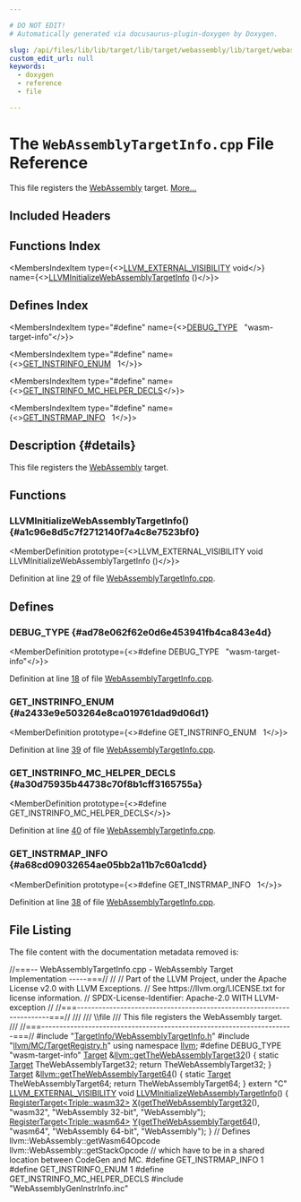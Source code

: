 ```yaml
---

# DO NOT EDIT!
# Automatically generated via docusaurus-plugin-doxygen by Doxygen.

slug: /api/files/lib/lib/target/lib/target/webassembly/lib/target/webassembly/targetinfo/webassemblytargetinfo-cpp
custom_edit_url: null
keywords:
  - doxygen
  - reference
  - file

---
```





# The `WebAssemblyTargetInfo.cpp` File Reference

<DoxygenPage pluginConfig={pluginConfig}>

This file registers the <a href="/docs/api/namespaces/llvm/webassembly">WebAssembly</a> target. <a href="#details">More...</a>

## Included Headers

<IncludesList>
<IncludesListItem
  filePath="TargetInfo/WebAssemblyTargetInfo.h"
  permalink="/docs/api/files/lib/lib/target/lib/target/webassembly/lib/target/webassembly/targetinfo/webassemblytargetinfo-h"
  isLocal="true" />
<IncludesListItem
  filePath="llvm/MC/TargetRegistry.h"
  permalink="/docs/api/files/include/include/llvm/include/llvm/mc/targetregistry-h"
  isLocal="true" />
<IncludesListItem
  filePath="WebAssemblyGenInstrInfo.inc"
  permalink=""
  isLocal="true" />
</IncludesList>

## Functions Index

<MembersIndex>

<MembersIndexItem
  type={<><a href="/docs/api/files/include/include/llvm/include/llvm/support/compiler-h/#adeb6f14d9f377993d79fae2efb34ecac">LLVM&#95;EXTERNAL&#95;VISIBILITY</a> void</>}
  name={<><a href="#a1c96e8d5c7f2712140f7a4c8e7523bf0">LLVMInitializeWebAssemblyTargetInfo</a> ()</>}>
</MembersIndexItem>

</MembersIndex>

## Defines Index

<MembersIndex>

<MembersIndexItem
  type="#define"
  name={<><a href="#ad78e062f62e0d6e453941fb4ca843e4d">DEBUG&#95;TYPE</a>&nbsp;&nbsp;&nbsp;&quot;wasm-target-info&quot;</>}>
</MembersIndexItem>

<MembersIndexItem
  type="#define"
  name={<><a href="#a2433e9e503264e8ca019761dad9d06d1">GET&#95;INSTRINFO&#95;ENUM</a>&nbsp;&nbsp;&nbsp;1</>}>
</MembersIndexItem>

<MembersIndexItem
  type="#define"
  name={<><a href="#a30d75935b44738c70f8b1cff3165755a">GET&#95;INSTRINFO&#95;MC&#95;HELPER&#95;DECLS</a></>}>
</MembersIndexItem>

<MembersIndexItem
  type="#define"
  name={<><a href="#a68cd09032654ae05bb2a11b7c60a1cdd">GET&#95;INSTRMAP&#95;INFO</a>&nbsp;&nbsp;&nbsp;1</>}>
</MembersIndexItem>

</MembersIndex>

## Description {#details}

This file registers the <a href="/docs/api/namespaces/llvm/webassembly">WebAssembly</a> target.

<SectionDefinition>

## Functions

### LLVMInitializeWebAssemblyTargetInfo() {#a1c96e8d5c7f2712140f7a4c8e7523bf0}

<MemberDefinition
  prototype={<>LLVM&#95;EXTERNAL&#95;VISIBILITY void LLVMInitializeWebAssemblyTargetInfo ()</>}>

Definition at line <a href="#l00029">29</a> of file <a href="/docs/api/files/lib/lib/target/lib/target/webassembly/lib/target/webassembly/targetinfo/webassemblytargetinfo-cpp">WebAssemblyTargetInfo.cpp</a>.
</MemberDefinition>

</SectionDefinition>

<SectionDefinition>

## Defines

### DEBUG&#95;TYPE {#ad78e062f62e0d6e453941fb4ca843e4d}

<MemberDefinition
  prototype={<>#define DEBUG&#95;TYPE&nbsp;&nbsp;&nbsp;&quot;wasm-target-info&quot;</>}>

Definition at line <a href="#l00018">18</a> of file <a href="/docs/api/files/lib/lib/target/lib/target/webassembly/lib/target/webassembly/targetinfo/webassemblytargetinfo-cpp">WebAssemblyTargetInfo.cpp</a>.
</MemberDefinition>

### GET&#95;INSTRINFO&#95;ENUM {#a2433e9e503264e8ca019761dad9d06d1}

<MemberDefinition
  prototype={<>#define GET&#95;INSTRINFO&#95;ENUM&nbsp;&nbsp;&nbsp;1</>}>

Definition at line <a href="#l00039">39</a> of file <a href="/docs/api/files/lib/lib/target/lib/target/webassembly/lib/target/webassembly/targetinfo/webassemblytargetinfo-cpp">WebAssemblyTargetInfo.cpp</a>.
</MemberDefinition>

### GET&#95;INSTRINFO&#95;MC&#95;HELPER&#95;DECLS {#a30d75935b44738c70f8b1cff3165755a}

<MemberDefinition
  prototype={<>#define GET&#95;INSTRINFO&#95;MC&#95;HELPER&#95;DECLS</>}>

Definition at line <a href="#l00040">40</a> of file <a href="/docs/api/files/lib/lib/target/lib/target/webassembly/lib/target/webassembly/targetinfo/webassemblytargetinfo-cpp">WebAssemblyTargetInfo.cpp</a>.
</MemberDefinition>

### GET&#95;INSTRMAP&#95;INFO {#a68cd09032654ae05bb2a11b7c60a1cdd}

<MemberDefinition
  prototype={<>#define GET&#95;INSTRMAP&#95;INFO&nbsp;&nbsp;&nbsp;1</>}>

Definition at line <a href="#l00038">38</a> of file <a href="/docs/api/files/lib/lib/target/lib/target/webassembly/lib/target/webassembly/targetinfo/webassemblytargetinfo-cpp">WebAssemblyTargetInfo.cpp</a>.
</MemberDefinition>

</SectionDefinition>

## File Listing

The file content with the documentation metadata removed is:

<ProgramListing>

<Link id="l00001" /><CodeLine lineNumber="1"><Highlight kind="comment">//===-- WebAssemblyTargetInfo.cpp - WebAssembly Target Implementation -----===//</Highlight><Highlight kind="normal"></Highlight></CodeLine>
<Link id="l00002" /><CodeLine lineNumber="2"><Highlight kind="normal"></Highlight><Highlight kind="comment">//</Highlight><Highlight kind="normal"></Highlight></CodeLine>
<Link id="l00003" /><CodeLine lineNumber="3"><Highlight kind="normal"></Highlight><Highlight kind="comment">// Part of the LLVM Project, under the Apache License v2.0 with LLVM Exceptions.</Highlight><Highlight kind="normal"></Highlight></CodeLine>
<Link id="l00004" /><CodeLine lineNumber="4"><Highlight kind="normal"></Highlight><Highlight kind="comment">// See https://llvm.org/LICENSE.txt for license information.</Highlight><Highlight kind="normal"></Highlight></CodeLine>
<Link id="l00005" /><CodeLine lineNumber="5"><Highlight kind="normal"></Highlight><Highlight kind="comment">// SPDX-License-Identifier: Apache-2.0 WITH LLVM-exception</Highlight><Highlight kind="normal"></Highlight></CodeLine>
<Link id="l00006" /><CodeLine lineNumber="6"><Highlight kind="normal"></Highlight><Highlight kind="comment">//</Highlight><Highlight kind="normal"></Highlight></CodeLine>
<Link id="l00007" /><CodeLine lineNumber="7"><Highlight kind="normal"></Highlight><Highlight kind="comment">//===----------------------------------------------------------------------===//</Highlight><Highlight kind="comment"></Highlight></CodeLine>
<Link id="l00008" /><CodeLine lineNumber="8"><Highlight kind="comment">///</Highlight></CodeLine>
<Link id="l00009" /><CodeLine lineNumber="9"><Highlight kind="comment">/// \\file</Highlight></CodeLine>
<Link id="l00010" /><CodeLine lineNumber="10"><Highlight kind="comment">/// This file registers the WebAssembly target.</Highlight></CodeLine>
<Link id="l00011" /><CodeLine lineNumber="11"><Highlight kind="comment">///</Highlight><Highlight kind="normal"></Highlight></CodeLine>
<Link id="l00012" /><CodeLine lineNumber="12"><Highlight kind="normal"></Highlight><Highlight kind="comment">//===----------------------------------------------------------------------===//</Highlight><Highlight kind="normal"></Highlight></CodeLine>
<Link id="l00013" /><CodeLine lineNumber="13"><Highlight kind="normal"></Highlight></CodeLine>
<Link id="l00014" /><CodeLine lineNumber="14"><Highlight kind="normal"></Highlight><Highlight kind="preprocessor">#include &quot;<a href="/docs/api/files/lib/lib/target/lib/target/webassembly/lib/target/webassembly/targetinfo/webassemblytargetinfo-h">TargetInfo/WebAssemblyTargetInfo.h</a>&quot;</Highlight><Highlight kind="normal"></Highlight></CodeLine>
<Link id="l00015" /><CodeLine lineNumber="15"><Highlight kind="normal"></Highlight><Highlight kind="preprocessor">#include &quot;<a href="/docs/api/files/include/include/llvm/include/llvm/mc/targetregistry-h">llvm/MC/TargetRegistry.h</a>&quot;</Highlight><Highlight kind="normal"></Highlight></CodeLine>
<Link id="l00016" /><CodeLine lineNumber="16"><Highlight kind="normal"></Highlight><Highlight kind="keyword">using namespace </Highlight><Highlight kind="normal"><a href="/docs/api/namespaces/llvm">llvm</a>;</Highlight></CodeLine>
<Link id="l00017" /><CodeLine lineNumber="17"><Highlight kind="normal"></Highlight></CodeLine>
<Link id="l00018" /><CodeLine lineNumber="18" lineLink="#ad78e062f62e0d6e453941fb4ca843e4d"><Highlight kind="normal"></Highlight><Highlight kind="preprocessor">#define DEBUG&#95;TYPE &quot;wasm-target-info&quot;</Highlight><Highlight kind="normal"></Highlight></CodeLine>
<Link id="l00019" /><CodeLine lineNumber="19"><Highlight kind="normal"></Highlight></CodeLine>
<Link id="l00020" /><CodeLine lineNumber="20" lineLink="/docs/api/namespaces/llvm/#a7eaefe3d08d9d3f62944e9074df84ba6"><Highlight kind="normal"><a href="/docs/api/classes/llvm/target">Target</a> &amp;<a href="/docs/api/namespaces/llvm/#a7eaefe3d08d9d3f62944e9074df84ba6">llvm::getTheWebAssemblyTarget32</a>() &#123;</Highlight></CodeLine>
<Link id="l00021" /><CodeLine lineNumber="21"><Highlight kind="normal">  </Highlight><Highlight kind="keyword">static</Highlight><Highlight kind="normal"> <a href="/docs/api/classes/llvm/target">Target</a> TheWebAssemblyTarget32;</Highlight></CodeLine>
<Link id="l00022" /><CodeLine lineNumber="22"><Highlight kind="normal">  </Highlight><Highlight kind="keywordflow">return</Highlight><Highlight kind="normal"> TheWebAssemblyTarget32;</Highlight></CodeLine>
<Link id="l00023" /><CodeLine lineNumber="23"><Highlight kind="normal">&#125;</Highlight></CodeLine>
<Link id="l00024" /><CodeLine lineNumber="24" lineLink="/docs/api/namespaces/llvm/#aaa7fdcba17ac3f1f7aebc5edfe48c13a"><Highlight kind="normal"><a href="/docs/api/classes/llvm/target">Target</a> &amp;<a href="/docs/api/namespaces/llvm/#aaa7fdcba17ac3f1f7aebc5edfe48c13a">llvm::getTheWebAssemblyTarget64</a>() &#123;</Highlight></CodeLine>
<Link id="l00025" /><CodeLine lineNumber="25"><Highlight kind="normal">  </Highlight><Highlight kind="keyword">static</Highlight><Highlight kind="normal"> <a href="/docs/api/classes/llvm/target">Target</a> TheWebAssemblyTarget64;</Highlight></CodeLine>
<Link id="l00026" /><CodeLine lineNumber="26"><Highlight kind="normal">  </Highlight><Highlight kind="keywordflow">return</Highlight><Highlight kind="normal"> TheWebAssemblyTarget64;</Highlight></CodeLine>
<Link id="l00027" /><CodeLine lineNumber="27"><Highlight kind="normal">&#125;</Highlight></CodeLine>
<Link id="l00028" /><CodeLine lineNumber="28"><Highlight kind="normal"></Highlight></CodeLine>
<Link id="l00029" /><CodeLine lineNumber="29" lineLink="#a1c96e8d5c7f2712140f7a4c8e7523bf0"><Highlight kind="normal"></Highlight><Highlight kind="keyword">extern</Highlight><Highlight kind="normal"> </Highlight><Highlight kind="stringliteral">&quot;C&quot;</Highlight><Highlight kind="normal"> <a href="/docs/api/files/include/include/llvm/include/llvm/support/compiler-h/#adeb6f14d9f377993d79fae2efb34ecac">LLVM&#95;EXTERNAL&#95;VISIBILITY</a> </Highlight><Highlight kind="keywordtype">void</Highlight><Highlight kind="normal"> <a href="#a1c96e8d5c7f2712140f7a4c8e7523bf0">LLVMInitializeWebAssemblyTargetInfo</a>() &#123;</Highlight></CodeLine>
<Link id="l00030" /><CodeLine lineNumber="30"><Highlight kind="normal">  <a href="/docs/api/structs/llvm/registertarget">RegisterTarget&lt;Triple::wasm32&gt;</a> <a href="/docs/api/files/lib/lib/tablegen/tablegenbackendskeleton-cpp/#ab60f28d7a141ac46ccc200176a1bca8b">X</a>(<a href="/docs/api/namespaces/llvm/#a7eaefe3d08d9d3f62944e9074df84ba6">getTheWebAssemblyTarget32</a>(), </Highlight><Highlight kind="stringliteral">&quot;wasm32&quot;</Highlight><Highlight kind="normal">,</Highlight></CodeLine>
<Link id="l00031" /><CodeLine lineNumber="31"><Highlight kind="normal">                                   </Highlight><Highlight kind="stringliteral">&quot;WebAssembly 32-bit&quot;</Highlight><Highlight kind="normal">, </Highlight><Highlight kind="stringliteral">&quot;WebAssembly&quot;</Highlight><Highlight kind="normal">);</Highlight></CodeLine>
<Link id="l00032" /><CodeLine lineNumber="32"><Highlight kind="normal">  <a href="/docs/api/structs/llvm/registertarget">RegisterTarget&lt;Triple::wasm64&gt;</a> <a href="/docs/api/files/lib/lib/tablegen/tablegenbackendskeleton-cpp/#a262774d3e5186511427e5b2414a85f7f">Y</a>(<a href="/docs/api/namespaces/llvm/#aaa7fdcba17ac3f1f7aebc5edfe48c13a">getTheWebAssemblyTarget64</a>(), </Highlight><Highlight kind="stringliteral">&quot;wasm64&quot;</Highlight><Highlight kind="normal">,</Highlight></CodeLine>
<Link id="l00033" /><CodeLine lineNumber="33"><Highlight kind="normal">                                   </Highlight><Highlight kind="stringliteral">&quot;WebAssembly 64-bit&quot;</Highlight><Highlight kind="normal">, </Highlight><Highlight kind="stringliteral">&quot;WebAssembly&quot;</Highlight><Highlight kind="normal">);</Highlight></CodeLine>
<Link id="l00034" /><CodeLine lineNumber="34"><Highlight kind="normal">&#125;</Highlight></CodeLine>
<Link id="l00035" /><CodeLine lineNumber="35"><Highlight kind="normal"></Highlight></CodeLine>
<Link id="l00036" /><CodeLine lineNumber="36"><Highlight kind="normal"></Highlight><Highlight kind="comment">// Defines llvm::WebAssembly::getWasm64Opcode llvm::WebAssembly::getStackOpcode</Highlight><Highlight kind="normal"></Highlight></CodeLine>
<Link id="l00037" /><CodeLine lineNumber="37"><Highlight kind="normal"></Highlight><Highlight kind="comment">// which have to be in a shared location between CodeGen and MC.</Highlight><Highlight kind="normal"></Highlight></CodeLine>
<Link id="l00038" /><CodeLine lineNumber="38" lineLink="#a68cd09032654ae05bb2a11b7c60a1cdd"><Highlight kind="normal"></Highlight><Highlight kind="preprocessor">#define GET&#95;INSTRMAP&#95;INFO 1</Highlight><Highlight kind="normal"></Highlight></CodeLine>
<Link id="l00039" /><CodeLine lineNumber="39" lineLink="#a2433e9e503264e8ca019761dad9d06d1"><Highlight kind="normal"></Highlight><Highlight kind="preprocessor">#define GET&#95;INSTRINFO&#95;ENUM 1</Highlight><Highlight kind="normal"></Highlight></CodeLine>
<Link id="l00040" /><CodeLine lineNumber="40" lineLink="#a30d75935b44738c70f8b1cff3165755a"><Highlight kind="normal"></Highlight><Highlight kind="preprocessor">#define GET&#95;INSTRINFO&#95;MC&#95;HELPER&#95;DECLS</Highlight><Highlight kind="normal"></Highlight></CodeLine>
<Link id="l00041" /><CodeLine lineNumber="41"><Highlight kind="normal"></Highlight><Highlight kind="preprocessor">#include &quot;WebAssemblyGenInstrInfo.inc&quot;</Highlight><Highlight kind="normal"></Highlight></CodeLine>

</ProgramListing>

</DoxygenPage>

